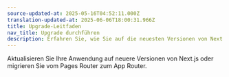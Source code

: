 ```yaml
---
source-updated-at: 2025-05-16T04:52:11.000Z
translation-updated-at: 2025-06-06T18:00:31.966Z
title: Upgrade-Leitfaden
nav_title: Upgrade durchführen
description: Erfahren Sie, wie Sie auf die neuesten Versionen von Next.js aktualisieren.
---
```


Aktualisieren Sie Ihre Anwendung auf neuere Versionen von Next.js oder migrieren Sie vom Pages Router zum App Router.